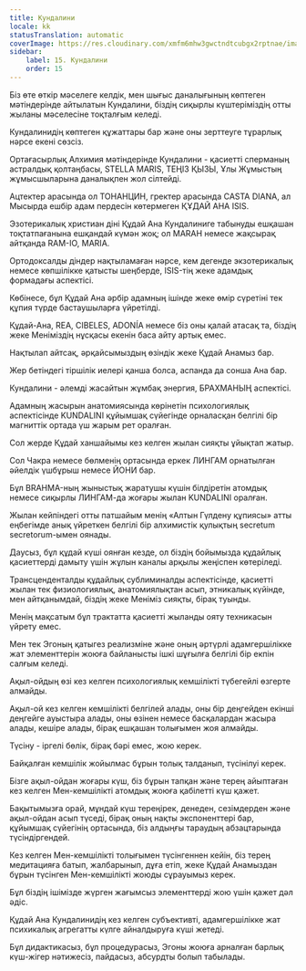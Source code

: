 ```yaml
---
title: Кундалини
locale: kk
statusTranslation: automatic
coverImage: https://res.cloudinary.com/xmfm6mhw3gwctndtcubgx2rptnae/image/upload/v1741354419/small_cover_la_gran_rebelion_28716e29d2.webp
sidebar:
    label: 15. Кундалини
    order: 15
---
```

Біз өте өткір мәселеге келдік, мен шығыс даналығының көптеген мәтіндерінде айтылатын Кундалини, біздің сиқырлы күштеріміздің отты жыланы мәселесіне тоқталғым келеді.

Кундалинидің көптеген құжаттары бар және оны зерттеуге тұрарлық нәрсе екені сөзсіз.

Ортағасырлық Алхимия мәтіндерінде Кундалини - қасиетті сперманың астралдық қолтаңбасы, STELLA MARIS, ТЕҢІЗ ҚЫЗЫ, Ұлы Жұмыстың жұмысшыларына даналықпен жол сілтейді.

Ацтектер арасында ол ТОНАНЦИН, гректер арасында CASTA DIANA, ал Мысырда ешбір адам пердесін көтермеген ҚҰДАЙ АНА ISIS.

Эзотерикалық христиан діні Құдай Ана Кундалиниге табынуды ешқашан тоқтатпағанына ешқандай күмән жоқ; ол MARAH немесе жақсырақ айтқанда RAM-IO, MARIA.

Ортодоксалды діндер нақтыламаған нәрсе, кем дегенде экзотерикалық немесе көпшілікке қатысты шеңберде, ISIS-тің жеке адамдық формадағы аспектісі.

Көбінесе, бұл Құдай Ана әрбір адамның ішінде жеке өмір сүретіні тек құпия түрде бастаушыларға үйретілді.

Құдай-Ана, REA, CIBELES, ADONÍA немесе біз оны қалай атасақ та, біздің жеке Меніміздің нұсқасы екенін баса айту артық емес.

Нақтылап айтсақ, әрқайсымыздың өзіндік жеке Құдай Анамыз бар.

Жер бетіндегі тіршілік иелері қанша болса, аспанда да сонша Ана бар.

Кундалини - әлемді жасайтын жұмбақ энергия, БРАХМАНЫҢ аспектісі.

Адамның жасырын анатомиясында көрінетін психологиялық аспектісінде KUNDALINI құйымшақ сүйегінде орналасқан белгілі бір магниттік ортада үш жарым рет оралған.

Сол жерде Құдай ханшайымы кез келген жылан сияқты ұйықтап жатыр.

Сол Чакра немесе бөлменің ортасында еркек ЛИНГАМ орнатылған әйелдік үшбұрыш немесе ЙОНИ бар.

Бұл BRAHMA-ның жыныстық жаратушы күшін білдіретін атомдық немесе сиқырлы ЛИНГАМ-да жоғары жылан KUNDALINI оралған.

Жылан кейпіндегі отты патшайым менің «Алтын Гүлдену құпиясы» атты еңбегімде анық үйреткен белгілі бір алхимистік қулықтың secretum secretorum-ымен оянады.

Даусыз, бұл құдай күші оянған кезде, ол біздің бойымызда құдайлық қасиеттерді дамыту үшін жұлын каналы арқылы жеңіспен көтеріледі.

Трансценденталды құдайлық сублиминалды аспектісінде, қасиетті жылан тек физиологиялық, анатомиялықтан асып, этникалық күйінде, мен айтқанымдай, біздің жеке Меніміз сияқты, бірақ туынды.

Менің мақсатым бұл трактатта қасиетті жыланды ояту техникасын үйрету емес.

Мен тек Эгоның қатыгез реализміне және оның әртүрлі адамгершілікке жат элементтерін жоюға байланысты ішкі шұғылға белгілі бір екпін салғым келеді.

Ақыл-ойдың өзі кез келген психологиялық кемшілікті түбегейлі өзгерте алмайды.

Ақыл-ой кез келген кемшілікті белгілей алады, оны бір деңгейден екінші деңгейге ауыстыра алады, оны өзінен немесе басқалардан жасыра алады, кешіре алады, бірақ ешқашан толығымен жоя алмайды.

Түсіну - іргелі бөлік, бірақ бәрі емес, жою керек.

Байқалған кемшілік жойылмас бұрын толық талданып, түсінілуі керек.

Бізге ақыл-ойдан жоғары күш, біз бұрын тапқан және терең айыптаған кез келген Мен-кемшілікті атомдық жоюға қабілетті күш қажет.

Бақытымызға орай, мұндай күш тереңірек, денеден, сезімдерден және ақыл-ойдан асып түседі, бірақ оның нақты экспоненттері бар, құйымшақ сүйегінің ортасында, біз алдыңғы тараудың абзацтарында түсіндіргендей.

Кез келген Мен-кемшілікті толығымен түсінгеннен кейін, біз терең медитацияға батып, жалбарынып, дұға етіп, жеке Құдай Анамыздан бұрын түсінген Мен-кемшілікті жоюды сұрауымыз керек.

Бұл біздің ішімізде жүрген жағымсыз элементтерді жою үшін қажет дәл әдіс.

Құдай Ана Кундалинидің кез келген субъективті, адамгершілікке жат психикалық агрегатты күлге айналдыруға күші жетеді.

Бұл дидактикасыз, бұл процедурасыз, Эгоны жоюға арналған барлық күш-жігер нәтижесіз, пайдасыз, абсурдты болып табылады.

